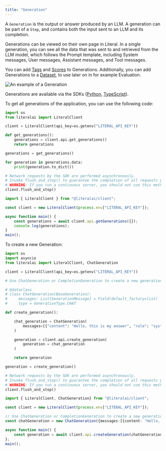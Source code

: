 ```yaml
---
title: "Generation"
---
```


A `Generation` is the output or answer produced by an LLM. A generation can be part of a `Step`, and contains both the input sent to an LLM and its completion. 

Generations can be viewed on their own page in Literal. In a single generation, you can see all the data that was sent to and retrieved from the LLM model, which follows the Prompt template, including System messages, User messages, Assistant messages, and Tool messages.

You can add [Tags](/concepts/thread#tags) and [Scores](/concepts/score) to Generations. Additionally, you can add Generations to a [Dataset](/concepts/dataset), to use later on in for example Evaluation. 

<Frame caption="An example of a Generation on Literal">     
  <img
    src="/images/generation-example.png"
    alt="An example of a Generation"
  />
</Frame>

Generations are available via the SDKs ([Python](/python-client/api-reference/generation), [TypeScript](/typescript-client/api-reference)).

To get all generations of the application, you can use the following code:

<CodeGroup>

```python Python
import os
from literalai import LiteralClient

client = LiteralClient(api_key=os.getenv("LITERAL_API_KEY"))

def get_generations():
    generations = client.api.get_generations()
    return generations

generations = get_generations()

for generation in generations.data:
    print(generation.to_dict())

# Network requests by the SDK are performed asynchronously.
# Invoke flush_and_stop() to guarantee the completion of all requests prior to the process termination.
# WARNING: If you run a continuous server, you should not use this method.
client.flush_and_stop()
```

```typescript TypeScript
import { LiteralClient } from "@literalai/client";

const client = new LiteralClient(process.env["LITERAL_API_KEY"]);

async function main() {
    const generations = await client.api.getGenerations({});
    console.log(generations);
}
main();
```

</CodeGroup>

To create a new Generation:

<CodeGroup>

```python Python
import os
import asyncio
from literalai import LiteralClient, ChatGeneration

client = LiteralClient(api_key=os.getenv("LITERAL_API_KEY"))

# Use ChatGeneration or CompletionGeneration to create a new generation

# @dataclass
# class ChatGeneration(BaseGeneration):
#     messages: List[GenerationMessage] = Field(default_factory=list)
#     type = GenerationType.CHAT

def create_generation():

    chat_generation = ChatGeneration(
        messages=[{"content": "Hello, this is my answer", "role": "system"}],
    )

    generation = client.api.create_generation(
        generation = chat_generation
    )

    return generation

generation = create_generation()

# Network requests by the SDK are performed asynchronously.
# Invoke flush_and_stop() to guarantee the completion of all requests prior to the process termination.
# WARNING: If you run a continuous server, you should not use this method.
client.flush_and_stop()
```

```typescript TypeScript
import { LiteralClient, ChatGeneration} from "@literalai/client";

const client = new LiteralClient(process.env["LITERAL_API_KEY"]);

// Use ChatGeneration or CompletionGeneration to create a new generation
const chatGeneration = new ChatGeneration({messages:[{content: "Hello, this is my answer", role: "system"}]})

async function main() {
    const generation = await client.api.createGeneration(chatGeneration);
};
main();
```

</CodeGroup>